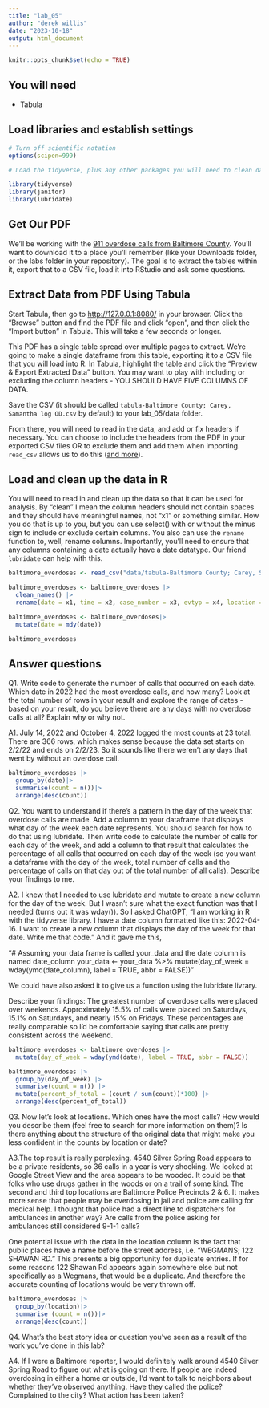 ```yaml
---
title: "lab_05"
author: "derek willis"
date: "2023-10-18"
output: html_document
---
```


```r
knitr::opts_chunk$set(echo = TRUE)
```

## You will need

-   Tabula

## Load libraries and establish settings

```r
# Turn off scientific notation
options(scipen=999)

# Load the tidyverse, plus any other packages you will need to clean data and work with dates.

library(tidyverse)
library(janitor)
library(lubridate)

```

## Get Our PDF

We'll be working with the [911 overdose calls from Baltimore County](https://drive.google.com/file/d/1qkYuojGF_6WKFr5aNQxmewDzcKyOiJFr/view?usp=share_link). You'll want to download it to a place you'll remember (like your Downloads folder, or the labs folder in your repository). The goal is to extract the tables within it, export that to a CSV file, load it into RStudio and ask some questions.

## Extract Data from PDF Using Tabula

Start Tabula, then go to <http://127.0.0.1:8080/> in your browser. Click the "Browse" button and find the PDF file and click "open", and then click the "Import button" in Tabula. This will take a few seconds or longer.

This PDF has a single table spread over multiple pages to extract. We're going to make a single dataframe from this table, exporting it to a CSV file that you will load into R. In Tabula, highlight the table and click the "Preview & Export Extracted Data" button. You may want to play with including or excluding the column headers - YOU SHOULD HAVE FIVE COLUMNS OF DATA.

Save the CSV (it should be called `tabula-Baltimore County; Carey, Samantha log OD.csv` by default) to your lab_05/data folder.

From there, you will need to read in the data, and add or fix headers if necessary. You can choose to include the headers from the PDF in your exported CSV files OR to exclude them and add them when importing. `read_csv` allows us to do this ([and more](https://readr.tidyverse.org/reference/read_delim.html)).

## Load and clean up the data in R

You will need to read in and clean up the data so that it can be used for analysis. By "clean" I mean the column headers should not contain spaces and they should have meaningful names, not "x1" or something similar. How you do that is up to you, but you can use select() with or without the minus sign to include or exclude certain columns. You also can use the `rename` function to, well, rename columns. Importantly, you'll need to ensure that any columns containing a date actually have a date datatype. Our friend `lubridate` can help with this.

```r
baltimore_overdoses <- read_csv("data/tabula-Baltimore County; Carey, Samantha log OD.csv", col_names = FALSE)

baltimore_overdoses <- baltimore_overdoses |>
  clean_names() |> 
  rename(date = x1, time = x2, case_number = x3, evtyp = x4, location = x5)

baltimore_overdoses <- baltimore_overdoses|> 
  mutate(date = mdy(date))

baltimore_overdoses
```

## Answer questions

Q1. Write code to generate the number of calls that occurred on each date. Which date in 2022 had the most overdose calls, and how many? Look at the total number of rows in your result and explore the range of dates - based on your result, do you believe there are any days with no overdose calls at all? Explain why or why not.

A1. July 14, 2022 and October 4, 2022 logged the most counts at 23 total. There are 366 rows, which makes sense because the data set starts on 2/2/22 and ends on 2/2/23. So it sounds like there weren't any days that went by without an overdose call. 

```r
baltimore_overdoses |> 
  group_by(date)|> 
  summarise(count = n())|> 
  arrange(desc(count))

```

Q2. You want to understand if there's a pattern in the day of the week that overdose calls are made. Add a column to your dataframe that displays what day of the week each date represents. You should search for how to do that using lubridate. Then write code to calculate the number of calls for each day of the week, and add a column to that result that calculates the percentage of all calls that occurred on each day of the week (so you want a dataframe with the day of the week, total number of calls and the percentage of calls on that day out of the total number of all calls). Describe your findings to me.

A2. I knew that I needed to use lubridate and mutate to create a new column for the day of the week. But I wasn't sure what the exact function was that I needed (turns out it was wday()). So I asked ChatGPT, "I am working in R with the tidyverse library. I have a date column formatted like this: 2022-04-16. I want to create a new column that displays the day of the week for that date. Write me that code." And it gave me this, 

"# Assuming your data frame is called your_data and the date column is named date_column
your_data <- your_data %>%
  mutate(day_of_week = wday(ymd(date_column), label = TRUE, abbr = FALSE))"
  
We could have also asked it to give us a function using the lubridate livrary. 

Describe your findings: The greatest number of overdose calls were placed over weekends. Approximately 15.5% of calls were placed on Saturdays, 15.1% on Saturdays, and nearly 15% on Fridays. These percentages are really comparable so I'd be comfortable saying that calls are pretty consistent across the weekend. 

```r

baltimore_overdoses <- baltimore_overdoses |>
  mutate(day_of_week = wday(ymd(date), label = TRUE, abbr = FALSE))

baltimore_overdoses |>
  group_by(day_of_week) |> 
  summarise(count = n()) |> 
  mutate(percent_of_total = (count / sum(count))*100) |> 
  arrange(desc(percent_of_total))


```

Q3. Now let's look at locations. Which ones have the most calls? How would you describe them (feel free to search for more information on them)? Is there anything about the structure of the original data that might make you less confident in the counts by location or date?

A3.The top result is really perplexing. 4540 Silver Spring Road appears to be a private residents, so 36 calls in a year is very shocking. We looked at Google Street View and the area appears to be wooded. It could be that folks who use drugs gather in the woods or on a trail of some kind. The second and third top locations are Baltimore Police Precincts 2 & 6. It makes more sense that people may be overdosing in jail and police are calling for medical help. I thought that police had a direct line to dispatchers for ambulances in another way? Are calls from the police asking for ambulances still considered 9-1-1 calls? 

One potential issue with the data in the location column is the fact that public places have a name before the street address, i.e. "WEGMANS; 122 SHAWAN RD." This presents a big opportunity for duplicate entries. If for some reasons 122 Shawan Rd appears again somewhere else but not specifically as a Wegmans, that would be a duplicate. And therefore the accurate counting of locations would be very thrown off. 

```r

baltimore_overdoses |> 
  group_by(location)|> 
  summarise (count = n())|> 
  arrange(desc(count))

```

Q4. What's the best story idea or question you've seen as a result of the work you've done in this lab?

A4. If I were a Baltimore reporter, I would definitely walk around 4540 Silver Spring Road to figure out what is going on there. If people are indeed overdosing in either a home or outside, I'd want to talk to neighbors about whether they've observed anything. Have they called the police? Complained to the city? What action has been taken? 
